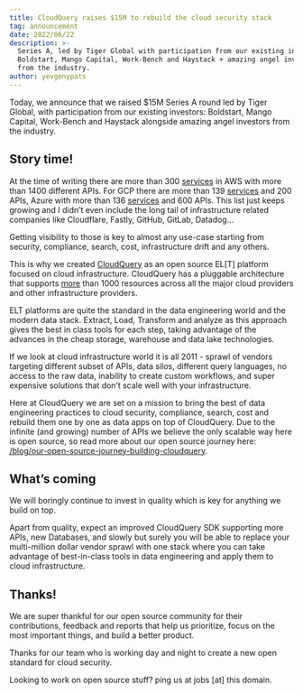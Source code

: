 ```yaml
---
title: CloudQuery raises $15M to rebuild the cloud security stack
tag: announcement
date: 2022/06/22
description: >-
  Series A, led by Tiger Global with participation from our existing investors:
  Boldstart, Mango Capital, Work-Bench and Haystack + amazing angel investors
  from the industry.
author: yevgenypats
---
```



<BlogHeader/>


Today, we announce that we raised $15M Series A round led by Tiger Global, with participation from our existing investors: Boldstart, Mango Capital, Work-Bench and Haystack alongside amazing angel investors from the industry.


## Story time!

At the time of writing there are more than 300 [services](https://github.com/aws/aws-sdk-go-v2/tree/main/service) in AWS with more than 1400 different APIs. For GCP there are more than 139 [services](https://github.com/googleapis/google-cloud-go) and 200 APIs, Azure with more than 136 [services](https://github.com/Azure/azure-sdk-for-go/tree/main/services) and 600 APIs. This list just keeps growing and I didn’t even include the long tail of infrastructure related companies like Cloudflare, Fastly, GitHub, GitLab, Datadog…

Getting visibility to those is key to almost any use-case starting from security, compliance, search, cost, infrastructure drift and any others.

This is why we created [CloudQuery](https://github.com/cloudquery/cloudquery) as an open source EL[T] platform focused on cloud infrastructure. CloudQuery has a pluggable architecture that supports [more](https://hub.cloudquery.io/) than 1000 resources across all the major cloud providers and other infrastructure providers.

ELT platforms are quite the standard in the data engineering world and the modern data stack. Extract, Load, Transform and analyze as this approach gives the best in class tools for each step, taking advantage of the advances in the cheap storage, warehouse and data lake technologies.

If we look at cloud infrastructure world it is all 2011 - sprawl of vendors targeting different subset of APIs, data silos, different query languages, no access to the raw data, inability to create custom workflows, and super expensive solutions that don’t scale well with your infrastructure.

Here at CloudQuery we are set on a mission to bring the best of data engineering practices to cloud security, compliance, search, cost and rebuild them one by one as data apps on top of CloudQuery. Due to the infinite (and growing) number of APIs we believe the only scalable way here is open source, so read more about our open source journey here: [/blog/our-open-source-journey-building-cloudquery](/blog/our-open-source-journey-building-cloudquery).

## What’s coming

We will boringly continue to invest in quality which is key for anything we build on top.

Apart from quality, expect an improved CloudQuery SDK supporting more APIs, new Databases, and slowly but surely you will be able to replace your multi-million dollar vendor sprawl with one stack where you can take advantage of best-in-class tools in data engineering and apply them to cloud infrastructure.

## Thanks!

We are super thankful for our open source community for their contributions, feedback and reports that help us prioritize, focus on the most important things, and build a better product.

Thanks for our team who is working day and night to create a new open standard for cloud security.

Looking to work on open source stuff? ping us at jobs [at] this domain.
